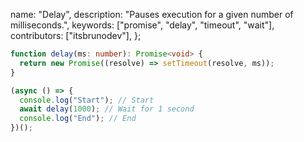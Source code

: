   name: "Delay",
  description: "Pauses execution for a given number of milliseconds.",
  keywords: ["promise", "delay", "timeout", "wait"],
  contributors: ["itsbrunodev"],
};

```ts
function delay(ms: number): Promise<void> {
  return new Promise((resolve) => setTimeout(resolve, ms));
}
```

```ts
(async () => {
  console.log("Start"); // Start
  await delay(1000); // Wait for 1 second
  console.log("End"); // End
})();
```
